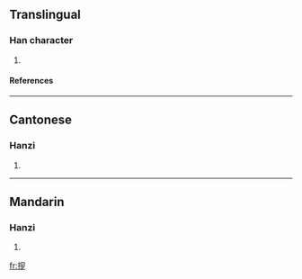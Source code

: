 ==Translingual==
===Han character===
{{Han char|rn=64|rad=手|as=10|sn=13|four=|canj=手十金弓 (QJCN), X手十金弓 (XQJCN)}}
# {{defn|Han|sort=手10}}
====References====
{{Han ref|kx=0449.081|hdz=31937.061|uh=6449|ud=25673}}

----
==Cantonese==
===Hanzi===
{{yue-hanzi|jyut=}}
# {{defn|Cantonese}}

----
==Mandarin==
===Hanzi===
{{cmn-hanzi|pin=[[sōu]] (sou1)|wg=sou<sup>1</sup>}}
# {{defn|Mandarin}}

[[fr:摉]]